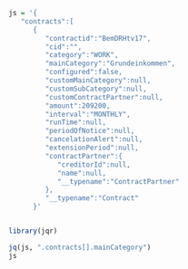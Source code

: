 ```r
js = '{  
   "contracts":[  
      {  
         "contractid":"BemDRHtv17",
         "cid":"",
         "category":"WORK",
         "mainCategory":"Grundeinkommen",
         "configured":false,
         "customMainCategory":null,
         "customSubCategory":null,
         "customContractPartner":null,
         "amount":209200,
         "interval":"MONTHLY",
         "runTime":null,
         "periodOfNotice":null,
         "cancelationAlert":null,
         "extensionPeriod":null,
         "contractPartner":{  
            "creditorId":null,
            "name":null,
            "__typename":"ContractPartner"
         },
         "__typename":"Contract"
      }'


library(jqr)

jq(js, ".contracts[].mainCategory")
js
```

